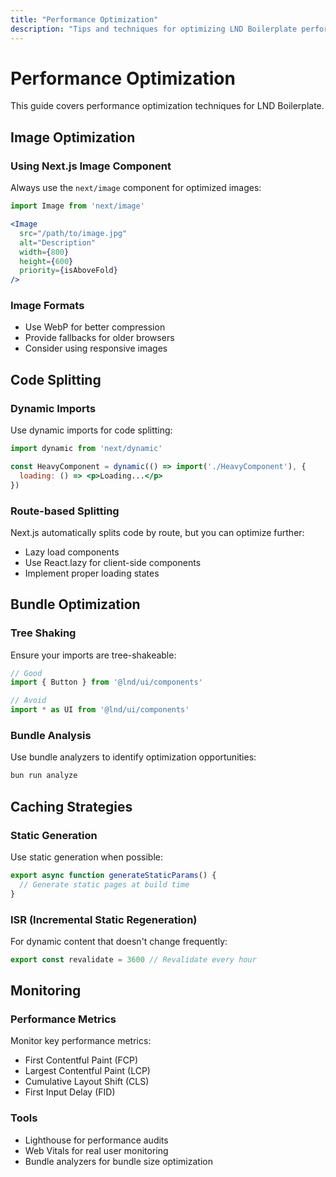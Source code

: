 ```yaml
---
title: "Performance Optimization"
description: "Tips and techniques for optimizing LND Boilerplate performance"
---
```


# Performance Optimization

This guide covers performance optimization techniques for LND Boilerplate.

## Image Optimization

### Using Next.js Image Component

Always use the `next/image` component for optimized images:

```jsx
import Image from 'next/image'

<Image
  src="/path/to/image.jpg"
  alt="Description"
  width={800}
  height={600}
  priority={isAboveFold}
/>
```

### Image Formats

- Use WebP for better compression
- Provide fallbacks for older browsers
- Consider using responsive images

## Code Splitting

### Dynamic Imports

Use dynamic imports for code splitting:

```jsx
import dynamic from 'next/dynamic'

const HeavyComponent = dynamic(() => import('./HeavyComponent'), {
  loading: () => <p>Loading...</p>
})
```

### Route-based Splitting

Next.js automatically splits code by route, but you can optimize further:

- Lazy load components
- Use React.lazy for client-side components
- Implement proper loading states

## Bundle Optimization

### Tree Shaking

Ensure your imports are tree-shakeable:

```jsx
// Good
import { Button } from '@lnd/ui/components'

// Avoid
import * as UI from '@lnd/ui/components'
```

### Bundle Analysis

Use bundle analyzers to identify optimization opportunities:

```bash
bun run analyze
```

## Caching Strategies

### Static Generation

Use static generation when possible:

```jsx
export async function generateStaticParams() {
  // Generate static pages at build time
}
```

### ISR (Incremental Static Regeneration)

For dynamic content that doesn't change frequently:

```jsx
export const revalidate = 3600 // Revalidate every hour
```

## Monitoring

### Performance Metrics

Monitor key performance metrics:

- First Contentful Paint (FCP)
- Largest Contentful Paint (LCP)
- Cumulative Layout Shift (CLS)
- First Input Delay (FID)

### Tools

- Lighthouse for performance audits
- Web Vitals for real user monitoring
- Bundle analyzers for bundle size optimization
